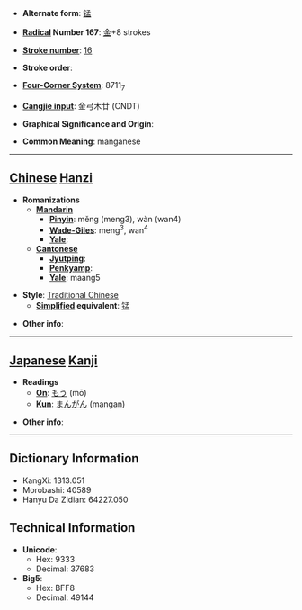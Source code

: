 * '''Alternate form''': [[锰]]

* '''[[Wiktionary:Chinese radical index| Radical]] Number 167''': [[Wiktionary:Chinese radical index 金|金]]+8 strokes

* '''[[Wiktionary:Chinese total strokes index|Stroke number]]''': [[Wiktionary:Chinese total strokes index 16|16]]

* '''Stroke order''': 

* '''[[Wiktionary:Chinese four corner index|Four-Corner System]]''': 8711<sub>7</sub>

* '''[[Wiktionary:Chinese Cangjie index|Cangjie input]]''': 金弓木廿 (CNDT)

* '''Graphical Significance and Origin''': 

* '''Common Meaning''': manganese

----

== [[Chinese]] [[Hanzi]] ==

* '''Romanizations'''
** '''[[Mandarin]]'''
*** '''[[Pinyin]]''': měng (meng3), wàn (wan4)
*** '''[[Wade-Giles]]''': meng<sup>3</sup>, wan<sup>4</sup>
*** '''[[Yale]]''': 
** '''[[Cantonese]]'''
*** '''[[Jyutping]]''':
*** '''[[Penkyamp]]''': 
*** '''[[Yale]]''': maang5

* '''Style''': [[Traditional Chinese]] 
** '''[[Simplified Chinese|Simplified]] equivalent''': [[锰]]

* '''Other info''': 

----

== [[Japanese]] [[Kanji]] ==

* '''Readings'''
** '''[[On]]''': [[もう]] (mō)
** '''[[Kun]]''': [[まんがん]] (mangan)

* '''Other info''':  

----

== Dictionary Information ==

* KangXi: 1313.051
* Morobashi: 40589
* Hanyu Da Zidian: 64227.050

== Technical Information ==

* '''Unicode''':
** Hex: 9333
** Decimal: 37683
* '''Big5''':
** Hex: BFF8
** Decimal: 49144